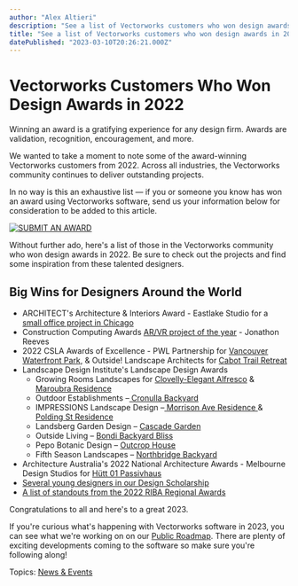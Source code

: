 ```yaml
---
author: "Alex Altieri"
description: "See a list of Vectorworks customers who won design awards in 2022, and submit your award for a chance to be added to this post."
title: "See a list of Vectorworks customers who won design awards in 2022, and submit your award for a chance to be added to this post." 
datePublished: "2023-03-10T20:26:21.000Z"
---
```

# Vectorworks Customers Who Won Design Awards in 2022

Winning an award is a gratifying experience for any design firm. Awards are validation, recognition, encouragement, and more.

We wanted to take a moment to note some of the award-winning Vectorworks customers from 2022\. Across all industries, the Vectorworks community continues to deliver outstanding projects.

In no way is this an exhaustive list — if you or someone you know has won an award using Vectorworks software, send us your information below for consideration to be added to this article.

[![SUBMIT AN AWARD](https://no-cache.hubspot.com/cta/default/3018241/1b4d47bd-ce72-4a7c-9447-dac83963ce69.png)](https://cta-redirect.hubspot.com/cta/redirect/3018241/1b4d47bd-ce72-4a7c-9447-dac83963ce69) 

Without further ado, here's a list of those in the Vectorworks community who won design awards in 2022\. Be sure to check out the projects and find some inspiration from these talented designers.

## **Big Wins for Designers Around the World**

* ARCHITECT's Architecture & Interiors Award - Eastlake Studio for a [small office project in Chicago](https://www.architectmagazine.com/awards/the-winners-of-architects-inaugural-architecture-interiors-awards%5Fo?fbclid=IwAR3GMwTEWsRD1S4DxPJCEGEHJR0p8z2qmUo02681ENn2biF3IKvTDcL0irs)
* Construction Computing Awards [AR/VR project of the year](../../../net/vectorworks/blog/vectorworks-wins-again-at-2022-construction-computing-awards.html) \- Jonathon Reeves
* 2022 CSLA Awards of Excellence - PWL Partnership for [Vancouver Waterfront Park,](../../../net/vectorworks/blog/celebrating-vectorworks-customers-who-won-2022-csla-awards.html) & Outside! Landscape Architects for [C](../../../net/vectorworks/blog/celebrating-vectorworks-customers-who-won-2022-csla-awards.html)[abot Trail Retreat](../../../net/vectorworks/blog/celebrating-vectorworks-customers-who-won-2022-csla-awards.html)
* Landscape Design Institute's Landscape Design Awards  
   * Growing Rooms Landscapes for [Clovelly-Elegant Alfresco](https://www.ldi.org.au/award-gallery-pages/2022-design-award-winners/category-residential-design-mid-scale-100-300m2-2022/growing-rooms-landscapes-gold-award-clovelly) & [Maroubra Residence](https://www.ldi.org.au/award-gallery-pages/2022-design-award-winners/category-residential-design-mid-scale-100-300m2-2022/growing-rooms-landscapes-gold-award-maroubra)  
   * Outdoor Establishments –[ Cronulla Backyard](https://www.ldi.org.au/award-gallery-pages/2022-design-award-winners/category-residential-design-mid-scale-100-300m2-2022/category-residential-design-large-scale-more-than-300m2-2022/outdoor-establishments-gold-award-2022)  
   * IMPRESSIONS Landscape Design –[ Morrison Ave Residence ](https://www.ldi.org.au/award-gallery-pages/2022-design-award-winners/category-plantscape-2022/impressions-landscape-design-gold-award-plantscape)& [Polding St Residence](https://www.ldi.org.au/award-gallery-pages/2022-design-award-winners/category-plantscape-2022/impressions-landscape-design-silver-award-2022)  
   * Landsberg Garden Design – [Cascade Garden](https://www.ldi.org.au/award-gallery-pages/2022-design-award-winners/category-residential-design-mid-scale-100-300m2-2022/landsberg-garden-design-silver-award-2022)  
   * Outside Living – [Bondi Backyard Bliss](https://www.ldi.org.au/award-gallery-pages/2022-design-award-winners/category-residential-design-small-scale-35-100m2-2022/outside-living-silver-award)  
   * Pepo Botanic Design – [Outcrop House](https://www.ldi.org.au/award-gallery-pages/2022-design-award-winners/category-plantscape-2022/pepo-botanic-design-gold-award)  
   * Fifth Season Landscapes – [Northbridge Backyard](https://www.ldi.org.au/award-gallery-pages/2022-design-award-winners/category-residential-design-mid-scale-100-300m2-2022/fifth-season-landscapes-silver-award-2022)
* Architecture Australia's 2022 National Architecture Awards - Melbourne Design Studios for [Hütt 01 Passivhaus](https://architectureau.com/articles/2022-national-award-for-sustainable-architecture/)
* [Several young designers in our Design Scholarship](../../../net/vectorworks/blog/congrats-to-michelle-wanitzek-our-other-2022-scholarship-winners.html)
* [A list of standouts from the 2022 RIBA Regional Awards](../../../net/vectorworks/blog/celebrating-vectorworks-customers-who-won-2022-riba-regional-awards.html)

Congratulations to all and here's to a great 2023\. 

If you're curious what's happening with Vectorworks software in 2023, you can see what we're working on on our [Public Roadmap](https://www.vectorworks.net/public-roadmap/). There are plenty of exciting developments coming to the software so make sure you're following along!

 Topics: [News & Events](https://blog.vectorworks.net/topic/news-events) 

 